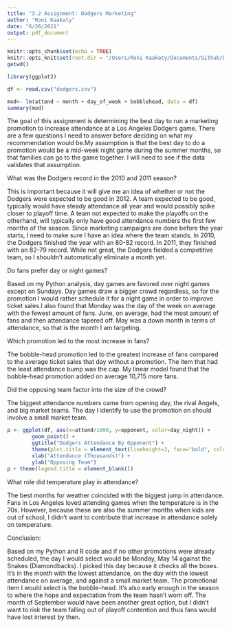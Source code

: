 ---
title: "3.2 Assignment: Dodgers Marketing"
author: "Roni Kaakaty"
date: "6/26/2021"
output: pdf_document
---

```{r setup, include=FALSE}
knitr::opts_chunk$set(echo = TRUE)
knitr::opts_knit$set(root.dir = "/Users/Roni Kaakaty/Documents/Github/DSC630")
getwd()
```
```{r echo=FALSE}
library(ggplot2)
```
```{r echo=FALSE}
df <- read.csv("dodgers.csv")
```
```{r include=FALSE}
mod<- lm(attend ~ month + day_of_week + bobblehead, data = df)
summary(mod)
```

The goal of this assignment is determining the best day to run a marketing promotion to increase attendance at a Los Angeles Dodgers game. There are a few questions I need to answer before deciding on what my recommendation would be.My assumption is that the best day to do a promotion would be a mid-week night game during the summer months, so that families can go to the game together. I will need to see if the data validates that assumption. 

What was the Dodgers record in the 2010 and 2011 season?

This is important because it will give me an idea of whether or not the Dodgers were expected to be good in 2012. A team expected to be good, typically would have steady attendance all year and would possibly spike closer to playoff time. A team not expected to make the playoffs on the otherhand, will typically only have good attendance numbers the first few months of the season. Since marketing campaigns are done before the year starts, I need to make sure I have an idea where the team stands. In 2010, the Dodgers finished the year with an 80-82 record. In 2011, they finished with an 82-79 record. While not great, the Dodgers fielded a competitive team, so I shouldn't automatically eliminate a month yet. 

Do fans prefer day or night games?

Based on my Python analysis, day games are favored over night games except on Sundays. Day games draw a bigger crowd regardless, so for the promotion I would rather schedule it for a night game in order to improve ticket sales.I also found that Monday was the day of the week on average with the fewest amount of fans. June, on average, had the most amount of fans and then attendance tapered off. May was a down month in terms of attendance, so that is the month I am targeting. 

Which promotion led to the most increase in fans?

The bobble-head promotion led to the greatest increase of fans compared to the average ticket sales that day without a promotion. The item that had the least attendance bump was the cap. My linear model found that the bobble-head promotion added on average 10,715 more fans. 

Did the opposing team factor into the size of the crowd?

The biggest attendance numbers came from opening day, the rival Angels, and big market teams. The day I identify to use the promotion on should involve a small market team. 


```{r echo=FALSE}
p <- ggplot(df, aes(x=attend/1000, y=opponent, color=day_night)) + 
        geom_point() + 
        ggtitle("Dodgers Attendance By Opponent") +
        theme(plot.title = element_text(lineheight=3, face="bold", color="black", size=10)) +
        xlab("Attendance (Thousands)") +
        ylab("Opposing Team")
p + theme(legend.title = element_blank())

```

What role did temperature play in attendance?

The best months for weather coincided with the biggest jump in attendance. Fans in Los Angeles loved attending games when the temperature is in the 70s. However, because these are also the summer months when kids are out of school, I didn't want to contribute that increase in attendance solely on temperature. 

Conclusion:

Based on my Python and R code and if no other promotions were already scheduled, the day I would select would be Monday, May 14 against the Snakes (Diamondbacks). I picked this day because it checks all the boxes. It's in the month with the lowest attendance, on the day with the lowest attendance on average, and against a small market team. The promotional item I would select is the bobble-head. It's also early enough in the season to where the hope and expectation from the team hasn't worn off. The month of September would have been another great option, but I didn't want to risk the team falling out of playoff contention and thus fans would have lost interest by then.
